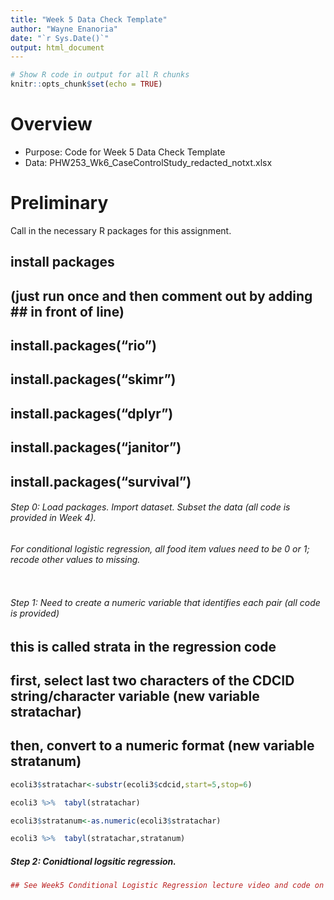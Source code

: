---
title: "Week 5 Data Check Template"
author: "Wayne Enanoria"
date: "`r Sys.Date()`"
output: html_document
---

```{r setup, include=FALSE}
# Show R code in output for all R chunks
knitr::opts_chunk$set(echo = TRUE)
```

# Overview

* Purpose: Code for Week 5 Data Check Template 
* Data: PHW253_Wk6_CaseControlStudy_redacted_notxt.xlsx


# Preliminary

Call in the necessary R packages for this assignment.

## install packages 
## (just run once and then comment out by adding ## in front of line)
## install.packages("rio")
## install.packages("skimr")
## install.packages("dplyr")
## install.packages("janitor")
## install.packages("survival")

 
###### Step 0: Load packages. Import dataset. Subset the data (all code is provided in Week 4). 
###### For conditional logistic regression, all food item values need to be 0 or 1; recode other values to missing. 
 
```{r}

```

###### Step 1: Need to create a numeric variable that identifies each pair (all code is provided)

## this is called strata in the regression code
## first, select last two characters of the CDCID string/character variable (new variable stratachar)
## then, convert to a numeric format (new variable stratanum)

```{r}
ecoli3$stratachar<-substr(ecoli3$cdcid,start=5,stop=6)

ecoli3 %>%  tabyl(stratachar)

ecoli3$stratanum<-as.numeric(ecoli3$stratachar)

ecoli3 %>%  tabyl(stratachar,stratanum)
```



 
##### Step 2: Conidtional logsitic regression.
 
```{r}
## See Week5 Conditional Logistic Regression lecture video and code on datahub for example code



```





 




